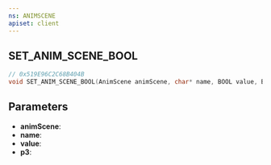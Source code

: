 ```yaml
---
ns: ANIMSCENE
apiset: client
---
```

## SET_ANIM_SCENE_BOOL

```c
// 0x519E96C2C68B404B
void SET_ANIM_SCENE_BOOL(AnimScene animScene, char* name, BOOL value, BOOL p3);
```


## Parameters
* **animScene**:
* **name**:
* **value**:
* **p3**: